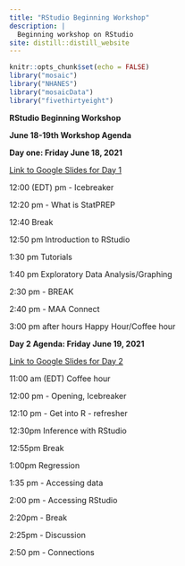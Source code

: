 ```yaml
---
title: "RStudio Beginning Workshop"
description: |
  Beginning workshop on RStudio
site: distill::distill_website
---
```


```r
knitr::opts_chunk$set(echo = FALSE)
library("mosaic")
library("NHANES")
library("mosaicData")
library("fivethirtyeight")
```


**RStudio Beginning Workshop**

**June 18-19th  Workshop Agenda **

**Day one: Friday June 18, 2021**

[Link to Google Slides for Day 1](https://docs.google.com/presentation/d/1k39LSsk09jrMR4OTm4G5nP2OFNajFohdsaxjaYX3QtU/edit?usp=sharing)

12:00 (EDT) pm - Icebreaker 

12:20 pm - What is StatPREP

12:40 Break

12:50 pm Introduction to RStudio

1:30 pm Tutorials

1:40 pm  Exploratory Data Analysis/Graphing
	
2:30 pm - BREAK

2:40 pm - MAA Connect

3:00 pm after hours Happy Hour/Coffee hour


**Day 2 Agenda:  Friday June 19, 2021**

[Link to Google Slides for Day 2](https://docs.google.com/presentation/d/1JEAzI5XSM15CYkzuyl2ZhPsjv6SKBS1JGDkFeyVjk8M/edit?usp=sharing)

11:00 am (EDT) Coffee hour

12:00 pm - Opening, Icebreaker

12:10 pm - Get into R - refresher

12:30pm  Inference with RStudio

12:55pm Break

1:00pm Regression  

1:35 pm - Accessing data 

2:00 pm - Accessing RStudio

2:20pm - Break

2:25pm - Discussion

2:50 pm -  Connections
